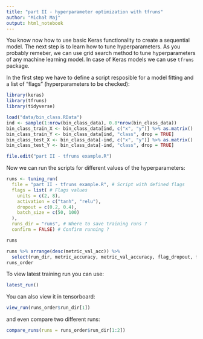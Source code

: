 ```yaml
---
title: "part II - hyperparameter optimization with tfruns"
author: "Michał Maj"
output: html_notebook
---
```


You know now how to use basic Keras functionality to create a sequential model. The next step is to learn how to tune hyperparameters. As you probably remeber, we can use grid search method to tune hyperparameters of any machine learning model. In case of Keras models we can use `tfruns` package.

In the first step we have to define a script resposible for a model fitting and a list of "flags" (hyperparameters to be checked):

```r
library(keras)
library(tfruns)
library(tidyverse)

load("data/bin_class.RData")
ind <- sample(1:nrow(bin_class_data), 0.8*nrow(bin_class_data))
bin_class_train_X <- bin_class_data[ind, c("x", "y")] %>% as.matrix()
bin_class_train_Y <- bin_class_data[ind, "class", drop = TRUE]
bin_class_test_X <- bin_class_data[-ind, c("x", "y")] %>% as.matrix()
bin_class_test_Y <- bin_class_data[-ind, "class", drop = TRUE]

file.edit("part II - tfruns example.R")
```

Now we can run the scripts for different values of the hyperparameters:

```r
runs <- tuning_run(
  file = "part II - tfruns example.R", # Script with defined flags
  flags = list( # Flags values
    units = c(2, 8),
    activation = c("tanh", "relu"),
    dropout = c(0.2, 0.4),
    batch_size = c(50, 100)
  ),
  runs_dir = "runs", # Where to save training runs ?
  confirm = FALSE) # Confirm running ?

runs
```

```r
runs %>% arrange(desc(metric_val_acc)) %>%
  select(run_dir, metric_accuracy, metric_val_accuracy, flag_dropout, flag_batch_size, flag_units, flag_activation) -> runs_order
runs_order
```

To view latest training run you can use:

```r
latest_run()
```

You can also view it in tensorboard:

```r
view_run(runs_order$run_dir[1])
```

and even compare two different runs:

```r
compare_runs(runs = runs_order$run_dir[1:2])
```

